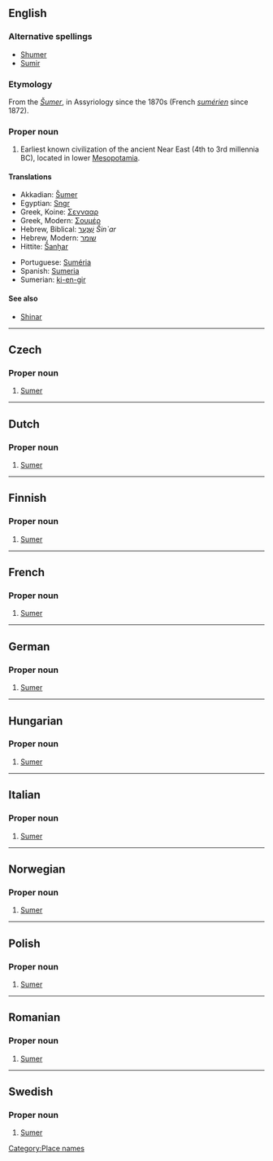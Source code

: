 ==English==
{{wikipedia}}

===Alternative spellings===
*[[Shumer]]
*[[Sumir]]

===Etymology===
From the {{Akk.}} ''[[Šumer]]'', in Assyriology since the 1870s (French ''[[sumérien]]'' since 1872).

===Proper noun===
{{en-proper noun}}

# Earliest known civilization of the ancient Near East (4th to 3rd millennia BC), located in lower [[Mesopotamia]].

====Translations====
{{trans-top|the civilization}}
*Akkadian: [[Šumer]]
*Egyptian: [[Sngr]]
*Greek, Koine: [[Σεννααρ]]
*Greek, Modern: [[Σουμέρ]]
*Hebrew, Biblical: [[שִׁנְעָר]] ''Šin`ar''
*Hebrew, Modern: [[שומר]]
*Hittite: [[Šanḫar]]
{{trans-mid}}
*Portuguese: [[Suméria]]
*Spanish: [[Sumeria]]
*Sumerian: [[ki-en-gir]]
{{trans-bottom}}

====See also====
*[[Shinar]]

[[Category:Place names]]

----

==Czech==

===Proper noun===
{{infl|cs|proper noun}}

# [[#English|Sumer]]

----

==Dutch==

===Proper noun===
{{infl|nl|proper noun}}

# [[#English|Sumer]]

----

==Finnish==

===Proper noun===
{{infl|fi|proper noun}}

# [[#English|Sumer]]

----

==French==

===Proper noun===
{{infl|fr|proper noun}}

# [[#English|Sumer]]

----

==German==

===Proper noun===
{{infl|de|proper noun}}

# [[#English|Sumer]]

----

==Hungarian==

===Proper noun===
{{infl|hu|proper noun}}

# [[#English|Sumer]]

----

==Italian==

===Proper noun===
{{infl|it|proper noun}}

# [[#English|Sumer]]

----

==Norwegian==

===Proper noun===
{{infl|no|proper noun}}

# [[#English|Sumer]]

----

==Polish==

===Proper noun===
{{infl|pl|proper noun}}

# [[#English|Sumer]]

----

==Romanian==

===Proper noun===
{{infl|ro|proper noun}}

# [[#English|Sumer]]

----

==Swedish==

===Proper noun===
{{infl|sv|proper noun}}

# [[#English|Sumer]]